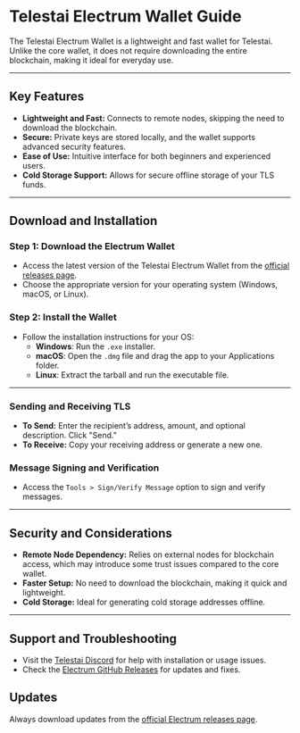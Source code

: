 # Telestai Electrum Wallet Guide

The Telestai Electrum Wallet is a lightweight and fast wallet for Telestai. Unlike the core wallet, it does not require downloading the entire blockchain, making it ideal for everyday use. 

---

## **Key Features**
- **Lightweight and Fast:** Connects to remote nodes, skipping the need to download the blockchain.
- **Secure:** Private keys are stored locally, and the wallet supports advanced security features.
- **Ease of Use:** Intuitive interface for both beginners and experienced users.
- **Cold Storage Support:** Allows for secure offline storage of your TLS funds.

---

## **Download and Installation**

### Step 1: Download the Electrum Wallet
- Access the latest version of the Telestai Electrum Wallet from the [official releases page](https://github.com/Telestai-Project/electrum-telestai/releases).
- Choose the appropriate version for your operating system (Windows, macOS, or Linux).

### Step 2: Install the Wallet
- Follow the installation instructions for your OS:
  - **Windows**: Run the `.exe` installer.
  - **macOS**: Open the `.dmg` file and drag the app to your Applications folder.
  - **Linux**: Extract the tarball and run the executable file.

---

### Sending and Receiving TLS
- **To Send:** Enter the recipient’s address, amount, and optional description. Click "Send."
- **To Receive:** Copy your receiving address or generate a new one.

### Message Signing and Verification
- Access the `Tools > Sign/Verify Message` option to sign and verify messages.

---

## **Security and Considerations**
- **Remote Node Dependency:** Relies on external nodes for blockchain access, which may introduce some trust issues compared to the core wallet.
- **Faster Setup:** No need to download the blockchain, making it quick and lightweight.
- **Cold Storage:** Ideal for generating cold storage addresses offline.
---

## **Support and Troubleshooting**
- Visit the [Telestai Discord](https://discord.gg/VmFXfHnZE5) for help with installation or usage issues.
- Check the [Electrum GitHub Releases](https://github.com/Telestai-Project/electrum-telestai/releases) for updates and fixes.

## **Updates**
Always download updates from the [official Electrum releases page](https://github.com/Telestai-Project/electrum-telestai/releases).


